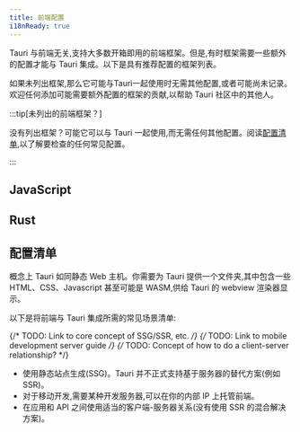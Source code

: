 ```yaml
---
title: 前端配置
i18nReady: true
---
```



Tauri 与前端无关,支持大多数开箱即用的前端框架。但是,有时框架需要一些额外的配置才能与 Tauri 集成。以下是具有推荐配置的框架列表。

如果未列出框架,那么它可能与Tauri一起使用时无需其他配置,或者可能尚未记录。欢迎任何添加可能需要额外配置的框架的贡献,以帮助 Tauri 社区中的其他人。

:::tip[未列出的前端框架？]

没有列出框架？可能它可以与 Tauri 一起使用,而无需任何其他配置。阅读[配置清单](#配置清单),以了解要检查的任何常见配置。

:::

## JavaScript

<CardGrid>
	<LinkCard title="Next.js" href="/zh-cn/start/frontend/nextjs" />
	<LinkCard title="Nuxt" href="/zh-cn/start/frontend/nuxt" />
	<LinkCard title="Qwik" href="/zh-cn/start/frontend/qwik" />
	<LinkCard title="Svelte" href="/zh-cn/start/frontend/svelte" />
	<LinkCard title="Vite" href="/zh-cn/start/frontend/vite" />
	<LinkCard title="Webpack" href="/zh-cn/start/frontend/webpack" />
</CardGrid>

## Rust

<CardGrid>
	<LinkCard title="Leptos" href="/zh-cn/start/frontend/leptos" />
	<LinkCard title="Sycamore" href="/zh-cn/start/frontend/sycamore" />
	<LinkCard title="Trunk" href="/zh-cn/start/frontend/trunk" />
	<LinkCard title="Yew" href="/zh-cn/start/frontend/yew" />
</CardGrid>

## 配置清单

概念上 Tauri 如同静态 Web 主机。你需要为 Tauri 提供一个文件夹,其中包含一些 HTML、CSS、Javascript 甚至可能是 WASM,供给 Tauri 的 webview 渲染器显示。

以下是将前端与 Tauri 集成所需的常见场景清单:

{/* TODO: Link to core concept of SSG/SSR, etc. */}
{/* TODO: Link to mobile development server guide */}
{/* TODO: Concept of how to do a client-server relationship? */}

- 使用静态站点生成(SSG)。Tauri 并不正式支持基于服务器的替代方案(例如 SSR)。
- 对于移动开发,需要某种开发服务器,可以在你的内部 IP 上托管前端。
- 在应用和 API 之间使用适当的客户端-服务器关系(没有使用 SSR 的混合解决方案)。
